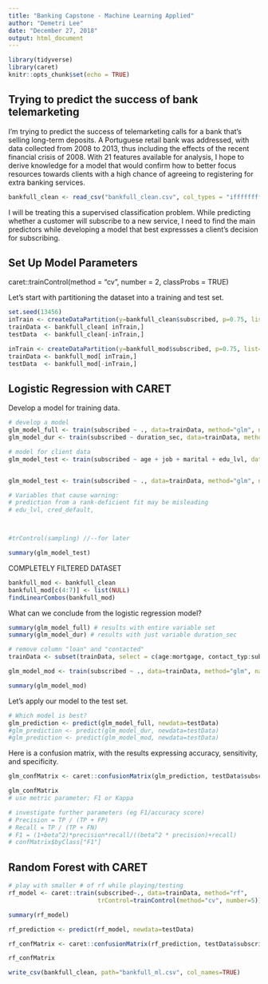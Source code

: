 ```yaml
---
title: "Banking Capstone - Machine Learning Applied"
author: "Demetri Lee"
date: "December 27, 2018"
output: html_document
---
```


```r
library(tidyverse)
library(caret)
knitr::opts_chunk$set(echo = TRUE)
```

## Trying to predict the success of bank telemarketing

I'm trying to predict the success of telemarketing calls for a bank that's 
selling long-term deposits. A Portuguese retail bank was addressed, with data 
collected from 2008 to 2013, thus including the effects of the recent 
financial crisis of 2008. With 21 features available for analysis, I hope to 
derive knowledge for a model that would confirm how to better focus resources 
towards clients with a high chance of agreeing to registering for extra 
banking services. 

```r
bankfull_clean <- read_csv("bankfull_clean.csv", col_types = "ifffffffffiiiifdddddf")
```

I will be treating this a supervised classification problem. While predicting 
whether a customer will subscribe to a new service, I need to find the main 
predictors while developing a model that best expressses a client's decision 
for subscribing. 

## Set Up Model Parameters

caret::trainControl(method = "cv", number = 2, classProbs = TRUE)

Let's start with partitioning the dataset into a training and test set.

```r
set.seed(13456)
inTrain <- createDataPartition(y=bankfull_clean$subscribed, p=0.75, list=FALSE)
trainData <- bankfull_clean[ inTrain,]
testData  <- bankfull_clean[-inTrain,]

inTrain <- createDataPartition(y=bankfull_mod$subscribed, p=0.75, list=FALSE)
trainData <- bankfull_mod[ inTrain,]
testData  <- bankfull_mod[-inTrain,]


```

## Logistic Regression with CARET

Develop a model for training data. 

```r
# develop a model
glm_model_full <- train(subscribed ~ ., data=trainData, method="glm", na.action=na.omit)
glm_model_dur <- train(subscribed ~ duration_sec, data=trainData, method="glm", na.action=na.omit)

# model for client data
glm_model_test <- train(subscribed ~ age + job + marital + edu_lvl, data=trainData, method="glm", na.action=na.omit)


glm_model_test <- train(subscribed ~ ., data=trainData, method="glm", na.action=na.omit)

# Variables that cause warning: 
# prediction from a rank-deficient fit may be misleading
# edu_lvl, cred_default, 



#trControl(sampling) //--for later

summary(glm_model_test)

```

COMPLETELY FILTERED DATASET
```r
bankfull_mod <- bankfull_clean
bankfull_mod[c(4:7)] <- list(NULL)
findLinearCombos(bankfull_mod)
```


What can we conclude from the logistic regression model? 

```r
summary(glm_model_full) # results with entire variable set
summary(glm_model_dur) # results with just variable duration_sec
```

```r
# remove column "loan" and "contacted"
trainData <- subset(trainData, select = c(age:mortgage, contact_typ:subscribed))

glm_model_mod <- train(subscribed ~ ., data=trainData, method="glm", na.action=na.omit)

summary(glm_model_mod)
```


Let's apply our model to the test set.
```r
# Which model is best?
glm_prediction <- predict(glm_model_full, newdata=testData)
#glm_prediction <- predict(glm_model_dur, newdata=testData)
#glm_prediction <- predict(glm_model_mod, newdata=testData)
```

Here is a confusion matrix, with the results expressing accuracy, sensitivity, 
and specificity.
```r
glm_confMatrix <- caret::confusionMatrix(glm_prediction, testData$subscribed, mode="everything") 

glm_confMatrix
# use metric parameter; F1 or Kappa

# investigate further parameters (eg F1/accuracy score)
# Precision = TP / (TP + FP)
# Recall = TP / (TP + FN)
# F1 = (1+beta^2)*precision*recall/((beta^2 * precision)+recall)
# confMatrix$byClass["F1"]

```


## Random Forest with CARET
```r
# play with smaller # of rf while playing/testing
rf_model <- caret::train(subscribed~., data=trainData, method="rf",
                         trControl=trainControl(method="cv", number=5))

summary(rf_model)

```


```r
rf_prediction <- predict(rf_model, newdata=testData)
```

```r
rf_confMatrix <- caret::confusionMatrix(rf_prediction, testData$subscribed, mode="everything")

rf_confMatrix
```

```r
write_csv(bankfull_clean, path="bankfull_ml.csv", col_names=TRUE)
```

